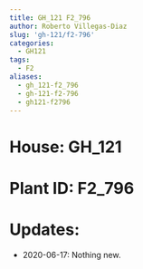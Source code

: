 ```yaml
---
title: GH_121 F2_796
author: Roberto Villegas-Diaz
slug: 'gh-121/f2-796'
categories:
  - GH121
tags:
  - F2
aliases:
  - gh_121-f2_796
  - gh-121-f2-796
  - gh121-f2796
---
```


# **House**: GH_121
# **Plant ID**: F2_796
# **Updates**: 
 - 2020-06-17: Nothing new.
